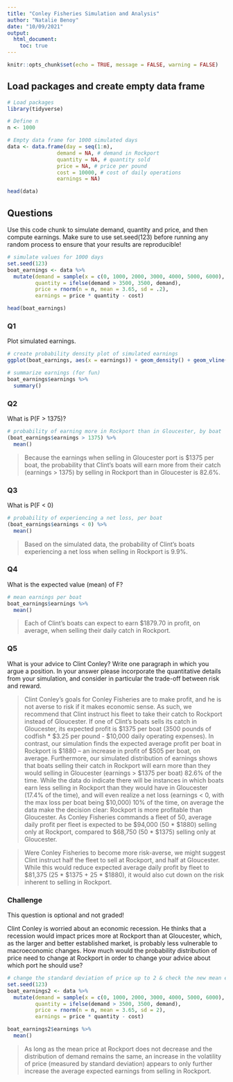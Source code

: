 ```yaml
---
title: "Conley Fisheries Simulation and Analysis"
author: "Natalie Benoy"
date: "10/09/2021"
output: 
  html_document:
    toc: true
---
```


```r
knitr::opts_chunk$set(echo = TRUE, message = FALSE, warning = FALSE)

```

<!-- Note:   -->

<!-- These instructions are commented out and will not display when you knit your RMarkdown document. -->

<!-- - Change the information in the yaml header above:  title, author, data. -->
<!-- - Make sure output is html_document. -->
<!-- - Once you are finished coding, **run each chunk individually to make sure there are no errors**.  (If necessary fix your code.) Once your code is error-free, click "knit" on the menu above. Your document should compile to HTML, provided that you have output set to "html_document." -->
<!-- - In the code chunk above ("setup") echo is set to TRUE.  This means that the code in your chunks will be displayed, along with the results, in your compiled document. -->

## Load packages and create empty data frame

```r
# Load packages
library(tidyverse) 

# Define n
n <- 1000

# Empty data frame for 1000 simulated days
data <- data.frame(day = seq(1:n),
                demand = NA, # demand in Rockport
                quantity = NA, # quantity sold
                price = NA, # price per pound
                cost = 10000, # cost of daily operations
                earnings = NA)

head(data)

```


## Questions

Use this code chunk to simulate demand, quantity and price, and then compute earnings. Make sure to use set.seed(123) before running any random process to ensure that your results are reproducible!

```r
# simulate values for 1000 days
set.seed(123)
boat_earnings <- data %>%
  mutate(demand = sample(x = c(0, 1000, 2000, 3000, 4000, 5000, 6000), size = n, replace = T, prob = c(.02, .03, .05, .08, .33, .29, .2)),
         quantity = ifelse(demand > 3500, 3500, demand),
         price = rnorm(n = n, mean = 3.65, sd = .2),
         earnings = price * quantity - cost)

head(boat_earnings)
```


### Q1

Plot simulated earnings.

```r
# create probability density plot of simulated earnings
ggplot(boat_earnings, aes(x = earnings)) + geom_density() + geom_vline(xintercept = 1879.699, color = "blue", linetype = "dashed") + labs(title = "Distribution of simulated earnings at Rockport per boat", subtitle = "dashed line = average earnings ($1880)")

# summarize earnings (for fun)
boat_earnings$earnings %>%
  summary()
```

### Q2

What is P(F > 1375)?

```r
# probability of earning more in Rockport than in Gloucester, by boat
(boat_earnings$earnings > 1375) %>%
  mean()
```

> Because the earnings when selling in Gloucester port is $1375 per boat, the probability that Clint's boats will earn more from their catch (earnings > 1375) by selling in Rockport than in Gloucester is 82.6%.

### Q3

What is P(F < 0)

```r
# probability of experiencing a net loss, per boat
(boat_earnings$earnings < 0) %>%
  mean()
```

> Based on the simulated data, the probability of Clint's boats experiencing a net loss when selling in Rockport is 9.9%.

### Q4

What is the expected value (mean) of F?

```r
# mean earnings per boat
boat_earnings$earnings %>%
  mean()
```

> Each of Clint's boats can expect to earn $1879.70 in profit, on average, when selling their daily catch in Rockport.

### Q5

What is your advice to Clint Conley?  Write one paragraph in which you argue a position. In your answer please incorporate the quantitative details from your simulation, and consider in particular the trade-off between risk and reward.

> Clint Conley's goals for Conley Fisheries are to make profit, and he is not averse to risk if it makes economic sense. As such, we recommend that Clint instruct his fleet to take their catch to Rockport instead of Gloucester. If one of Clint's boats sells its catch in Gloucester, its expected profit is $1375 per boat (3500 pounds of codfish * $3.25 per pound - $10,000 daily operating expenses). In contrast, our simulation finds the expected average profit per boat in Rockport is $1880 -- an increase in profit of $505 per boat, on average. Furthermore, our simulated distribution of earnings shows that boats selling their catch in Rockport will earn more than they would selling in Gloucester (earnings > $1375 per boat) 82.6% of the time. While the data do indicate there will be instances in which boats earn less selling in Rockport than they would have in Gloucester (17.4% of the time), and will even realize a net loss (earnings < 0, with the max loss per boat being $10,000) 10% of the time, on average the data make the decision clear: Rockport is more profitable than Gloucester. As Conley Fisheries commands a fleet of 50, average daily profit per fleet is expected to be $94,000 (50 * $1880) selling only at Rockport, compared to $68,750 (50 * $1375) selling only at Gloucester.

> Were Conley Fisheries to become more risk-averse, we might suggest Clint instruct half the fleet to sell at Rockport, and half at Gloucester. While this would reduce expected average daily profit by fleet to $81,375 (25 * $1375 + 25 * $1880), it would also cut down on the risk inherent to selling in Rockport.

### Challenge

This question is optional and not graded!

Clint Conley is worried about an economic recession.  He thinks that a recession would impact prices more at Rockport than at Gloucester, which, as the larger and better established market, is probably less vulnerable to macroeconomic changes.  How much would the probability distribution of price need to change at Rockport in order to change your advice about which port he should use?

```r
# change the standard deviation of price up to 2 & check the new mean earnings
set.seed(123)
boat_earnings2 <- data %>%
  mutate(demand = sample(x = c(0, 1000, 2000, 3000, 4000, 5000, 6000), size = n, replace = T, prob = c(.02, .03, .05, .08, .33, .29, .2)),
         quantity = ifelse(demand > 3500, 3500, demand),
         price = rnorm(n = n, mean = 3.65, sd = 2),
         earnings = price * quantity - cost)

boat_earnings2$earnings %>%
  mean()
```

> As long as the mean price at Rockport does not decrease and the distribution of demand remains the same, an increase in the volatility of price (measured by standard deviation) appears to only further increase the average expected earnings from selling in Rockport.


